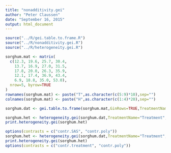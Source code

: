 ```yaml
---
title: "nonadditivity.gei"
author: "Peter Claussen"
date: "September 16, 2015"
output: html_document
---
```


```r
source("../R/gei.table.to.frame.R")
source("../R/nonadditivity.gei.R")
source("../R/heterogeneity.gei.R")
```

```r
sorghum.mat <- matrix(
  c(12.3, 19.6, 25.7, 30.4,
    13.7, 16.9, 27.0, 31.5,
    17.8, 20.0, 26.3, 35.9,
    12.1, 17.4, 36.9, 43.4,
    6.9, 18.8, 35.0, 53.0),
  nrow=5, byrow=TRUE
)
rownames(sorghum.mat) <- paste("T",as.character(c(5:9)*10),sep="")
colnames(sorghum.mat) <- paste("H",as.character(c(1:4)*20),sep="")

sorghum.dat <- gei.table.to.frame(sorghum.mat,GinRows=TRUE,TreatmentName="Treatment",TrialName="Trial")
```

```r
sorghum.het <- heterogeneity.gei(sorghum.dat,TreatmentName="Treatment",TrialName="Trial")
print.heterogeneity.gei(sorghum.het)
```

```r
options(contrasts = c("contr.SAS", "contr.poly"))
sorghum.het <- heterogeneity.gei(sorghum.dat,TreatmentName="Treatment",TrialName="Trial")
print.heterogeneity.gei(sorghum.het)
options(contrasts = c("contr.treatment", "contr.poly"))
```


